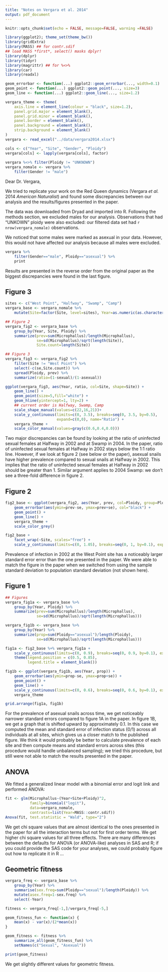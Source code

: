 ```yaml
---
title: "Notes on Vergara et al. 2014"
output: pdf_document
---
```


```r
knitr::opts_chunk$set(echo = FALSE, message=FALSE, warning =FALSE)
```

```r
library(ggplot2); theme_set(theme_bw())
library(gridExtra)
library(MASS) ## for contr.sdif
## load MASS *first*, select() masks dplyr!
library(dplyr)
library(tidyr)
library(magrittr) ## for %<>%
library(car)
library(readxl)

geom_errorbar <- function(...) ggplot2::geom_errorbar(..., width=0.1)
geom_point <- function(...) ggplot2::geom_point(..., size=3)
geom_line <- function(...) ggplot2::geom_line(..., size=1.2)

vergara_theme <- theme(
    axis.line = element_line(colour = "black", size=1.2),
    panel.grid.major = element_blank(),
    panel.grid.minor = element_blank(),
    panel.border = element_blank(),
    panel.background = element_blank(),
    strip.background = element_blank()
)
vergara <- read_excel("../data/vergara2014.xlsx")

cols <- c("Year", "Site", "Gender", "Ploidy")
vergara[cols] <- lapply(vergara[cols], factor)
    
vergara %<>% filter(Ploidy != "UNKNOWN")
vergara_nomale <- vergara %>%
    filter(Gender != "male")
```

Dear Dr. Vergara,

We tried to replicate your work on the Red Queen dynamics (Vergara *et al.* 2014 *American Naturalist*) and found some discrepancies between our analysis and the results/figures presented in the paper.

The data was downloaded from Dryad and imported into R. Following the methods section, we excluded males for our analysis. Observations that had "UNKOWN" ploidy were also excluded: our filtered data set had `r nrow(vergara_nomale)` observations. 

We noticed that some males were marked as asexual in your data. However, this would not have affected our analysis because all males were excluded.

```r
vergara %>% 
    filter(Gender=="male", Ploidy=="asexual") %>%
    print
```

Results are presented in the reverse order from the original paper as the biggest discrepancies were found in the last figure.

## Figure 3

```r
sites <- c("West Point", "Halfway", "Swamp", "Camp")
vergara_base <- vergara_nomale %>%
    mutate(Site=factor(Site, level=sites), Year=as.numeric(as.character(Year)))

## Figure 2
vergara_fig2 <- vergara_base %>%
    group_by(Year, Site, Ploidy) %>%
    summarize(prev=sum(Microphallus)/length(Microphallus), 
              se=sd(Microphallus)/sqrt(length(Site)),
              Site.count=length(Site))

## Figure 3
vergara_fig3 <- vergara_fig2 %>%
    filter(Site != "West Point") %>%
    select(-c(se,Site.count)) %>%
    spread(Ploidy, prev) %>%
    summarize(ratio=(1-sexual)/(1-asexual))

ggplot(vergara_fig3, aes(Year, ratio, col=Site, shape=Site)) +
    geom_line() +
    geom_point(size=5,fill="white") +
    geom_hline(yintercept=1, lty=2) +
    ## current order is Halfway, Swamp, Camp
    scale_shape_manual(values=c(22,16,21))+
    scale_y_continuous(limits=c(0, 3.5), breaks=seq(0, 3.5, by=0.5),
                       expand=c(0,0), name="Ratio") +
    vergara_theme +
    scale_color_manual(values=gray(c(0.6,0.4,0.0)))
```

Two major discrepancies can be found by looking at the ratio of uninfected sexual females at Halfway in 2002 and at Swamp in 2004. In the paper, ratio of uninfected sexual females at Halfway in 2002 stays below the 1:1 ratio line. However, if we look at figure 2 (see below or the paper), asexual snails have higher prevalence compared to sexual snails at Halfway in 2002. This implies that the ratio of uninfected sexual females at Halfway in 2002 should be greater than 1. Similar argument applies to 2004 Swamp: we don't see a three-fold difference in figure 2.

## Figure 2

```r
fig2_base <- ggplot(vergara_fig2, aes(Year, prev, col=Ploidy, group=Ploidy))+
    geom_errorbar(aes(ymin=prev-se, ymax=prev+se), col="black") +
    geom_point() + 
    geom_line() +
    vergara_theme +
    scale_color_grey()

fig2_base +
    facet_wrap(~Site, scales="free") +
    scale_y_continuous(limits=c(0, 1.05), breaks=seq(0, 1, by=0.1), expand=c(0,0))
```

Prevalence of infection in 2002 at the West Point site has a noticeably larger standard error error than the one presented in the paper. We were able to match the figure in the paper when we switched from using the sample standard deviation to population standard deviation (not shown here). 

## Figure 1

```r
## Figures
vergara_fig1a <- vergara_base %>% 
    group_by(Year, Ploidy) %>%
    summarize(prev=sum(Microphallus)/length(Microphallus),
              se=sd(Microphallus)/sqrt(length(Microphallus)))

vergara_fig1b <- vergara_base %>%
    group_by(Year) %>%
    summarize(prop=sum(Ploidy=="asexual")/length(Ploidy),
              se=sd(Microphallus)/sqrt(length(Microphallus)))

fig1a <- fig2_base %+% vergara_fig1a +
    scale_y_continuous(limits=c(0, 0.9), breaks=seq(0, 0.9, by=0.1), expand=c(0,0), name = "Prevalence of Microphallus infection") +
    theme(legend.position = c(0.5, 0.85),
          legend.title = element_blank())

fig1b <- ggplot(vergara_fig1b, aes(Year, prop)) +
    geom_errorbar(aes(ymin=prop-se, ymax=prop+se)) +
    geom_point() +
    geom_line() +
    scale_y_continuous(limits=c(0, 0.6), breaks=seq(0, 0.6, by=0.1), expand=c(0,0), name="Proportion of asexual snails") +
    vergara_theme

grid.arrange(fig1a, fig1b)
```

For the prevalence of asexual snails across time, we get noticeably narrower standard errors compared to figure 1A in the paper. In figure 1B, we get a graph that is shifted upward by approximately 0.1. In this case we computed the mean and standard error of infection status (0/1) across all individuals at all sites, which gives us a closer match to the published figure. We think it would probably be better to calculate prevalence of each site and then compute means and standard errors across sites (this procedure would handle unbalanced sampling); we tried this procedure, but still were not able to match the results presented in the paper.

## ANOVA

We fitted a generalized linear model with a binomial error and logit link and performed ANOVA:

```r
fit <- glm(Microphallus~(Year+Site+Ploidy)^2, 
           family=binomial("logit"), 
           data=vergara_nomale,
           contrasts=list(Year=MASS::contr.sdif))
Anova(fit, test.statistic = "Wald", type="2")
```

We get chi square values that are almost identical to the ones presented in the paper for all the interaction terms but not for first order terms. We get higher chi square values for all three effects. There are many differences between the defaults for ANOVA (or ANOVA-like) analyses in SAS and R; if you could provide the SAS code for your analyses, we could probably figure out how to replicate it in R ...

## Geometric fitness

```r

vergara_freq <- vergara_base %>%
    group_by(Year) %>%
    summarise(sex.freq=sum(Ploidy=="sexual")/length(Ploidy)) %>%
    mutate(asex.freq=1-sex.freq) %>%
    select(-Year)

fitness <- vergara_freq[-1,]/vergara_freq[-5,]

geom_fitness_fun <- function(x) {
    mean(x) - var(x)/(2*mean(x))
}

geom_fitness <- fitness %>%
    summarize_all(geom_fitness_fun) %>%
    setNames(c("Sexual", "Asexual"))

print(geom_fitness)
```
 
We get slightly different values for geometric fitness.

